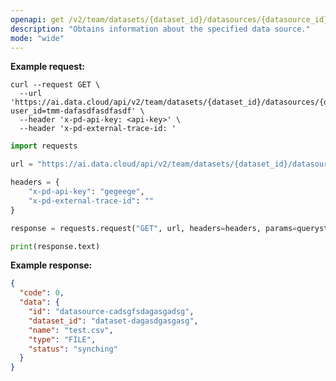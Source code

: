```yaml
---
openapi: get /v2/team/datasets/{dataset_id}/datasources/{datasource_id}
description: "Obtains information about the specified data source."
mode: "wide"
---
```


**Example request:**
<CodeGroup>
```curl cURL
curl --request GET \
  --url 'https://ai.data.cloud/api/v2/team/datasets/{dataset_id}/datasources/{datasource_id}?user_id=tmm-dafasdfasdfasdf' \
  --header 'x-pd-api-key: <api-key>' \
  --header 'x-pd-external-trace-id: '
```

```python Python
import requests

url = "https://ai.data.cloud/api/v2/team/datasets/{dataset_id}/datasources/{datasource_id}?user_id=tmm-dafasdfasdfasdf"

headers = {
    "x-pd-api-key": "gegeege",
    "x-pd-external-trace-id": ""
}

response = requests.request("GET", url, headers=headers, params=querystring)

print(response.text)
```
</CodeGroup>

**Example response:**

```json 200
{
  "code": 0,
  "data": {
    "id": "datasource-cadsgfsdagasgadsg",
    "dataset_id": "dataset-dagasdgasgasg",
    "name": "test.csv",
    "type": "FILE",
    "status": "synching"
  }
}
```